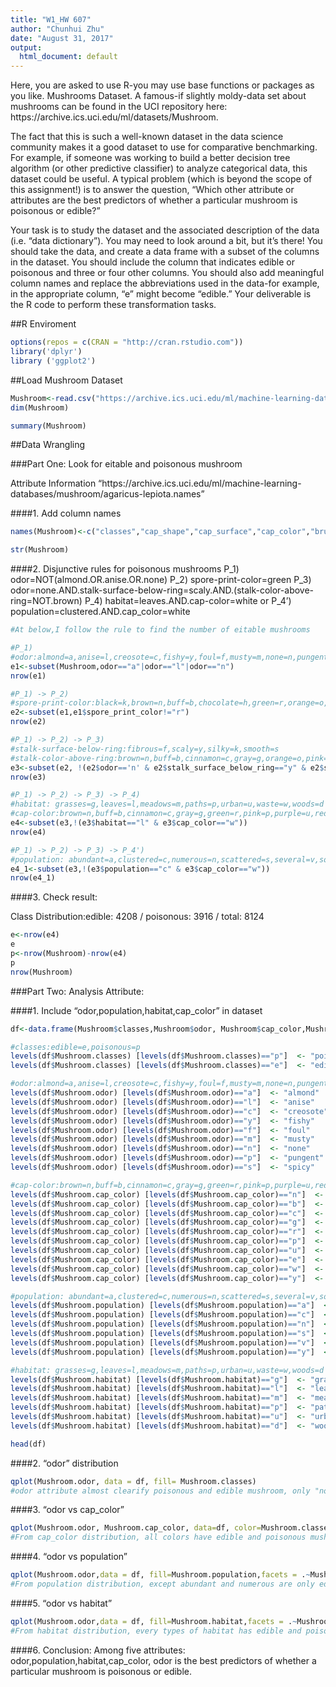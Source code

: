 ---
title: "W1_HW 607"
author: "Chunhui Zhu"
date: "August 31, 2017"
output:
  html_document: default
---

Here, you are asked to use R-you may use base functions or packages as you like.
Mushrooms Dataset. A famous-if slightly moldy-data set about mushrooms can be found in the UCI repository here: https://archive.ics.uci.edu/ml/datasets/Mushroom. 

The fact that this is such a well-known dataset in the data science community makes it a good dataset to use for comparative benchmarking. For example, if someone was working to build a better decision tree algorithm (or other predictive classifier) to analyze categorical data, this dataset could be useful. A typical problem (which is beyond the scope of this assignment!) is to answer the question, "Which other attribute or attributes are the best predictors of whether a particular mushroom is poisonous or edible?"

Your task is to study the dataset and the associated description of the data (i.e. "data dictionary"). You may need to look around a bit, but it's there! You should take the data, and create a data frame with a subset of the columns in the dataset. You should include the column that indicates edible or poisonous and three or four other columns. You should also add meaningful column names and replace the abbreviations used in the data-for example, in the appropriate column, "e" might become "edible." Your deliverable is the R code to perform these transformation tasks.

##R Enviroment

```{r}
options(repos = c(CRAN = "http://cran.rstudio.com"))
library('dplyr')
library ('ggplot2')
```


##Load Mushroom Dataset

```{r}
Mushroom<-read.csv("https://archive.ics.uci.edu/ml/machine-learning-databases/mushroom/agaricus-lepiota.data", header= FALSE, sep=",")
dim(Mushroom)
```

```{r}
summary(Mushroom)
```


##Data Wrangling

###Part One: Look for eitable and poisonous mushroom

Attribute Information "https://archive.ics.uci.edu/ml/machine-learning-databases/mushroom/agaricus-lepiota.names"

####1. Add column names 

```{r}
names(Mushroom)<-c("classes","cap_shape","cap_surface","cap_color","bruises?","odor", "gill_attachment","gill_spacing","gill_size","gill_color","stalk_shape","stalk_root","stalk_surface_above_ring","stalk_surface_below_ring","stalk_color_above_ring","stalk_color_below_ring","veil_type","veil_color","ring_number","ring_type","spore_print_color","population","habitat")

str(Mushroom)
```


####2. Disjunctive rules for poisonous mushrooms
    P_1) odor=NOT(almond.OR.anise.OR.none)
    P_2) spore-print-color=green
    P_3) odor=none.AND.stalk-surface-below-ring=scaly.AND.(stalk-color-above-ring=NOT.brown) 
    P_4) habitat=leaves.AND.cap-color=white
    or P_4') population=clustered.AND.cap_color=white
    
```{r}
#At below,I follow the rule to find the number of eitable mushrooms
```

```{r}
#P_1)
#odor:almond=a,anise=l,creosote=c,fishy=y,foul=f,musty=m,none=n,pungent=p,spicy=s
e1<-subset(Mushroom,odor=="a"|odor=="l"|odor=="n")
nrow(e1)
```

```{r}
#P_1) -> P_2) 
#spore-print-color:black=k,brown=n,buff=b,chocolate=h,green=r,orange=o,purple=u,white=w,yellow=y
e2<-subset(e1,e1$spore_print_color!="r")
nrow(e2)
```

```{r}
#P_1) -> P_2) -> P_3) 
#stalk-surface-below-ring:fibrous=f,scaly=y,silky=k,smooth=s
#stalk-color-above-ring:brown=n,buff=b,cinnamon=c,gray=g,orange=o,pink=p,red=e,white=w,yellow=y
e3<-subset(e2, !(e2$odor=='n' & e2$stalk_surface_below_ring=="y" & e2$stalk_color_above_ring!="n"))
nrow(e3)
```

```{r}
#P_1) -> P_2) -> P_3) -> P_4)
#habitat: grasses=g,leaves=l,meadows=m,paths=p,urban=u,waste=w,woods=d
#cap-color:brown=n,buff=b,cinnamon=c,gray=g,green=r,pink=p,purple=u,red=e,white=w,yellow=y
e4<-subset(e3,!(e3$habitat=="l" & e3$cap_color=="w"))
nrow(e4)
```

```{r}
#P_1) -> P_2) -> P_3) -> P_4')
#population: abundant=a,clustered=c,numerous=n,scattered=s,several=v,solitary=y
e4_1<-subset(e3,!(e3$population=="c" & e3$cap_color=="w"))
nrow(e4_1)
```


####3. Check result: 

Class Distribution:edible: 4208 / poisonous: 3916 / total: 8124

```{r}
e<-nrow(e4)
e
p<-nrow(Mushroom)-nrow(e4)
p
nrow(Mushroom)
```


###Part Two: Analysis Attribute: 

####1. Include "odor,population,habitat,cap_color" in dataset

```{r}
df<-data.frame(Mushroom$classes,Mushroom$odor, Mushroom$cap_color,Mushroom$population, Mushroom$habitat)

#classes:edible=e,poisonous=p
levels(df$Mushroom.classes) [levels(df$Mushroom.classes)=="p"]  <- "poisonous"
levels(df$Mushroom.classes) [levels(df$Mushroom.classes)=="e"]  <- "edible"

#odor:almond=a,anise=l,creosote=c,fishy=y,foul=f,musty=m,none=n,pungent=p,spicy=s
levels(df$Mushroom.odor) [levels(df$Mushroom.odor)=="a"]  <- "almond"
levels(df$Mushroom.odor) [levels(df$Mushroom.odor)=="l"]  <- "anise"
levels(df$Mushroom.odor) [levels(df$Mushroom.odor)=="c"]  <- "creosote"
levels(df$Mushroom.odor) [levels(df$Mushroom.odor)=="y"]  <- "fishy"
levels(df$Mushroom.odor) [levels(df$Mushroom.odor)=="f"]  <- "foul"
levels(df$Mushroom.odor) [levels(df$Mushroom.odor)=="m"]  <- "musty"
levels(df$Mushroom.odor) [levels(df$Mushroom.odor)=="n"]  <- "none"
levels(df$Mushroom.odor) [levels(df$Mushroom.odor)=="p"]  <- "pungent"
levels(df$Mushroom.odor) [levels(df$Mushroom.odor)=="s"]  <- "spicy"

#cap-color:brown=n,buff=b,cinnamon=c,gray=g,green=r,pink=p,purple=u,red=e,white=w,yellow=y 
levels(df$Mushroom.cap_color) [levels(df$Mushroom.cap_color)=="n"]  <- "brown"
levels(df$Mushroom.cap_color) [levels(df$Mushroom.cap_color)=="b"]  <- "buff"
levels(df$Mushroom.cap_color) [levels(df$Mushroom.cap_color)=="c"]  <- "cinnamon"
levels(df$Mushroom.cap_color) [levels(df$Mushroom.cap_color)=="g"]  <- "gray"
levels(df$Mushroom.cap_color) [levels(df$Mushroom.cap_color)=="r"]  <- "green"
levels(df$Mushroom.cap_color) [levels(df$Mushroom.cap_color)=="p"]  <- "pink"
levels(df$Mushroom.cap_color) [levels(df$Mushroom.cap_color)=="u"]  <- "purple"
levels(df$Mushroom.cap_color) [levels(df$Mushroom.cap_color)=="e"]  <- "red"
levels(df$Mushroom.cap_color) [levels(df$Mushroom.cap_color)=="w"]  <- "white"
levels(df$Mushroom.cap_color) [levels(df$Mushroom.cap_color)=="y"]  <- "yellow"

#population: abundant=a,clustered=c,numerous=n,scattered=s,several=v,solitary=y
levels(df$Mushroom.population) [levels(df$Mushroom.population)=="a"]  <- "abundant"
levels(df$Mushroom.population) [levels(df$Mushroom.population)=="c"]  <- "clustered"
levels(df$Mushroom.population) [levels(df$Mushroom.population)=="n"]  <- "numerous"
levels(df$Mushroom.population) [levels(df$Mushroom.population)=="s"]  <- "scattered"
levels(df$Mushroom.population) [levels(df$Mushroom.population)=="v"]  <- "several"
levels(df$Mushroom.population) [levels(df$Mushroom.population)=="y"]  <- "solitary"

#habitat: grasses=g,leaves=l,meadows=m,paths=p,urban=u,waste=w,woods=d
levels(df$Mushroom.habitat) [levels(df$Mushroom.habitat)=="g"]  <- "grasses"
levels(df$Mushroom.habitat) [levels(df$Mushroom.habitat)=="l"]  <- "leaves"
levels(df$Mushroom.habitat) [levels(df$Mushroom.habitat)=="m"]  <- "meadows"
levels(df$Mushroom.habitat) [levels(df$Mushroom.habitat)=="p"]  <- "paths"
levels(df$Mushroom.habitat) [levels(df$Mushroom.habitat)=="u"]  <- "urban"
levels(df$Mushroom.habitat) [levels(df$Mushroom.habitat)=="d"]  <- "woods"

head(df)
```


####2. "odor" distribution

```{r}
qplot(Mushroom.odor, data = df, fill= Mushroom.classes)
#odor attribute almost clearify poisonous and edible mushroom, only "none" odor has low possibility to in poisonous mushroom.  
```


####3. "odor vs cap_color" 

```{r}
qplot(Mushroom.odor, Mushroom.cap_color, data=df, color=Mushroom.classes, main="odor vs cap_color")
#From cap_color distribution, all colors have edible and poisonous mushrooms. Comparing the odor, it is impossible to classify for edible and poisonous.
```


####4. "odor vs population"

```{r}
qplot(Mushroom.odor,data = df, fill=Mushroom.population,facets = .~Mushroom.classes)
#From population distribution, except abundant and numerous are only edible, all esle has distributed to edible and poisonous. Comparing the odor, it is impossilbe to classify for edible and poisonous.
```

####5. "odor vs habitat"

```{r}
qplot(Mushroom.odor,data = df, fill=Mushroom.habitat,facets = .~Mushroom.classes)
#From habitat distribution, every types of habitat has edible and poisonous. Comparing the odor, it is very difficult to classify for edible and poisonous.
```


####6. Conclusion: 
Among five attributes: odor,population,habitat,cap_color, odor is the best predictors of whether a particular mushroom is poisonous or edible.


